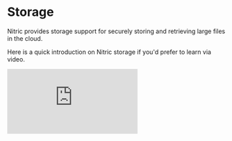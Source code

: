 
# Storage

Nitric provides storage support for securely storing and retrieving large files in the cloud.

Here is a quick introduction on Nitric storage if you'd prefer to learn via video.

<div>
  <div className="video-container">
    <iframe
      src="https://www.youtube-nocookie.com/embed/5PSyecQ80zg"
      title="Store Petabytes with Cloud Buckets"
      frameBorder="0"
      allow="accelerometer; autoplay; clipboard-write; encrypted-media; gyroscope; picture-in-picture; web-share"
      allowFullScreen
    />
  </div>
</div>

## Definitions

### Files

Files refer to binary files, such as documents (.doc, .pdf), images (.gif, .jpg), or videos (.mp4, .mkv). It is common for these files to be referred to as BLOBs, which stands for Binary Large Objects.Storing these types of files in buckets, as opposed to other data persistence systems like SQL or document databases, can improve performance.

### Buckets

Buckets serve as isolated repositories for files. To illustrate, think of a bucket as a partition on a traditional hard drive system. Creating separate buckets becomes necessary when storing files for distinct purposes or with varying access control requirements. For instance, you might establish an "uploads" bucket to handle user file uploads or a "profiles" bucket specifically designed for storing user profile images.

### Folders

Most cloud object/blob storage services function as key-value systems, where the keys represent filenames and the values contain the actual file data. By incorporating paths within filenames, you can organize files within a bucket, similar to how folders are utilized in local storage. For example, if you have a file named `profile.png`, you can store it in the folder `images/default` by specifying the complete file path when reading or writing the file, e.g., `images/default/profile.png`.

## Create Buckets

Nitric enables you to define named buckets with customizable permissions. When defining a bucket, you can specify permissions for reading, writing, and deleting files within the bucket. In the example below, we declare a bucket named `profiles` and indicate that our function requires access to read, write, and delete files within that bucket:

<CodeGroup>

```javascript
import { bucket } from '@nitric/sdk'

const profiles = bucket('profiles').for('reading', 'writing', 'deleting')
```

```python
from nitric.resources import bucket
from nitric.application import Nitric

profiles = bucket('profiles').allow('reading', 'writing', 'deleting')

Nitric.run()
```

```go
import (
  "fmt"

  "github.com/nitrictech/go-sdk/nitric"
)

func main() {
  profiles, err := nitric.NewBucket("profiles").With(resources.BucketWriting, resources.BucketReading, resources.BucketDeleting)
  if err != nil {
    return
  }

  if err := nitric.Run(); err != nil {
    fmt.Println(err)
  }
}
```

```csharp
using Nitric.Sdk;
using Nitric.Sdk.Resources;

var profiles = Nitric.Bucket("profiles").With(BucketPermission.Writing, BucketPermission.Reading, BucketPermission.Deleting);

Nitric.Run();
```

```java
import io.nitric.Nitric;
import io.nitric.resources.BucketPermission;

public class Application {
	public static void main(String[] args) {
		var profiles = Nitric.INSTANCE.bucket("profiles").with(BucketPermission.Write);

		Nitric.INSTANCE.run();
	}
}
```

```kotlin
import io.nitric.Nitric
import io.nitric.resources.BucketPermission

fun main() {
	val profiles = Nitric.bucket("profiles").with(BucketPermission.Write)

	Nitric.INSTANCE.run()
}
```

</CodeGroup>

## File references

You can obtain a reference to a `File` within a bucket by either using its name or by listing all the files present in the bucket. Once you have a reference to a file, you can perform various operations on it, including retrieving its contents, writing new content to it, or deleting it.

To get a reference to a specific file in a bucket, use the `file()` method on the bucket reference. This returns a `File` reference so other operations can be performed on the file.

<Note>
  No network calls are made when you get a file reference using `file()`
</Note>

<CodeGroup>

```javascript
import { bucket } from '@nitric/sdk'

const profiles = bucket('profiles').for('reading')

const profilePicture = profiles.file('users/bruce-wayne/profile.png')
```

```python
from nitric.resources import bucket
from nitric.application import Nitric

profiles = bucket("profiles").allow("reading")

profile_picture = profiles.file("users/bruce-wayne/profile.png")

Nitric.run()
```

```go
import (
  "fmt"

  "github.com/nitrictech/go-sdk/nitric"
)

func main() {
  profiles, err := nitric.NewBucket("profiles").With(resources.BucketReading)
  if err != nil {
    return
  }

  profilePicture := profiles.File("users/bruce-wayne/profile.png")

  if err := nitric.Run(); err != nil {
    fmt.Println(err)
  }
}
```

```csharp
using Nitric.Sdk;
using Nitric.Sdk.Resources;

var profiles = Nitric.Bucket("profiles").With(BucketPermission.Reading);

var profilePicture = profiles.File("users/bruce-wayne/profile.png");

Nitric.Run();
```

```java
import io.nitric.Nitric;
import io.nitric.resources.BucketPermission;

public class Application {
	public static void main(String[] args) {
		var profiles = Nitric.INSTANCE.bucket("profiles").with(BucketPermission.Read);

		var profilePicture = profiles.file("users/bruce-wayne/profile.png");

		Nitric.INSTANCE.run();
	}
}
```

```kotlin
import io.nitric.Nitric
import io.nitric.resources.BucketPermission

fun main() {
	val profiles = Nitric.bucket("profiles").with(BucketPermission.Read)

	val profilePicture = profiles.file("users/bruce-wayne/profile.png")

	Nitric.run()
}
```

</CodeGroup>

To list all files in a bucket, use the `files()` method on the bucket reference. The function must have `read` permissions to list the files within a bucket.

<Note>A network call is made when you list files using `files()`</Note>

<CodeGroup>

```typescript
import { bucket } from '@nitric/sdk'

const profiles = bucket('profiles').for('reading')

const files = await profiles.files()

files.forEach((file) => {
  console.log(file.name)
})
```

```python
from nitric.resources import bucket
from nitric.application import Nitric

profiles = bucket("profiles").allow("reading")

files = await profiles.files()

for file in files:
  print(file.name)

Nitric.run()
```

```go
import (
  "context"
  "fmt"

  "github.com/nitrictech/go-sdk/nitric"
)

func main() {
  profiles, err := nitric.NewBucket("profiles").With(resources.BucketReading)
  if err != nil {
    return
  }

  files, err := profiles.Files(context.TODO())
  if err != nil {
    return
  }

  for _, file := range files {
    fmt.Println(file.Name)
  }

  if err := nitric.Run(); err != nil {
    fmt.Println(err)
  }
}
```

```csharp
using Nitric.Sdk;
using Nitric.Sdk.Resources;

var profiles = Nitric.Bucket("profiles").With(BucketPermission.Reading);

var files = profiles.Files();

files.ForEach(file => {
  Console.WriteLine(file.Name);
});

Nitric.Run();
```

```java
import io.nitric.Nitric;
import io.nitric.resources.BucketPermission;

public class Application {
	public static void main(String[] args) {
		var profiles = Nitric.INSTANCE.bucket("profiles").with(BucketPermission.Read);

		var files = profiles.files();

		files.forEach((file) -> {
			System.out.println(file.getName());
		});

		Nitric.INSTANCE.run();
	}
}
```

```kotlin
import io.nitric.Nitric
import io.nitric.resources.BucketPermission

fun main() {
	val profiles = Nitric.bucket("profiles").with(BucketPermission.Read)

	val files = profiles.files()

	files.forEach { file ->
		println(file.name)
	}

	Nitric.run()
}
```

</CodeGroup>

## Read files

You can read the contents of a file directly from your application code using the `read()` method on a file reference. The contents of the file are returned as a byte array.

<Note>
  If a file with that name does not exist when `read()` is called a `NOT_FOUND`
  error will be thrown.
</Note>

<CodeGroup>

```javascript
import { bucket } from '@nitric/sdk'

const profiles = bucket('profiles').for('reading')

const image = await profiles.file('users/bruce-wayne/profile.png').read()
```

```python
from nitric.resources import bucket
from nitric.application import Nitric

profiles = bucket("profiles").allow("reading")

image = await profile.file("users/bruce-wayne/profile.png").read()

Nitric.run()
```

```go
import (
  "context"
  "fmt"

  "github.com/nitrictech/go-sdk/nitric"
)

func main() {
  profiles, err := nitric.NewBucket("profiles").With(resources.BucketReading)
  if err != nil {
    return
  }

  image, err := profiles.File("users/bruce-wayne/profile.png").Read(context.TODO())
  if err != nil {
    return
  }

  if err := nitric.Run(); err != nil {
    fmt.Println(err)
  }
}
```

```csharp
using Nitric.Sdk;
using Nitric.Sdk.Resources;

var profiles = Nitric.Bucket("profiles").With(BucketPermission.Reading);

var image = profiles.File("users/bruce-wayne/profile.png").Read();

Nitric.Run();
```

```java
import io.nitric.Nitric;
import io.nitric.resources.BucketPermission;

public class Application {
	public static void main(String[] args) {
		var profiles = Nitric.INSTANCE.bucket("profiles").with(BucketPermission.Read);

		var image = profiles.file("users/bruce-wayne/profile.png");

		Nitric.INSTANCE.run();
	}
}
```

```kotlin
import io.nitric.Nitric
import io.nitric.resources.BucketPermission

fun main() {
	val profiles = Nitric.bucket("profiles").with(BucketPermission.Read)

	val image = profiles.file("users/bruce-wayne/profile.png")

	Nitric.run()
}
```

</CodeGroup>

## Write files

You can write the contents of a file directly from your application code using the `write()` method on a file reference. If the file doesn't exist then it will create a new one, if it does exist then it will overwrite the previous data.

<Note>
  Written data cannot exceed 4MB. If you need to upload more than that, consider
  using an [upload url](#signed-urls).
</Note>

<CodeGroup>

```javascript
import { bucket } from '@nitric/sdk'

const profiles = bucket('profiles').for('writing')

const profileImage = 'image data'

await profiles.file('users/bruce-wayne/profile.png').write(profileImage)
```

```python
from nitric.resources import bucket
from nitric.application import Nitric

profiles = bucket("profiles").allow("writing")

profileImage = b"image data"

await profiles.file("users/bruce-wayne/profile.png").write(profileImage)

Nitric.run()
```

```go
import (
  "context"
  "fmt"

  "github.com/nitrictech/go-sdk/nitric"
)

func main() {
  profiles, err := nitric.NewBucket("profiles").With(resources.BucketWriting)
  if err != nil {
    return
  }

  profileImage := []byte("image data")

  err := profiles.File("users/bruce-wayne/profile.png").Write(context.TODO(), profileImage)
  if err != nil {
    return
  }

  if err := nitric.Run(); err != nil {
    fmt.Println(err)
  }
}
```

```csharp
using Nitric.Sdk;
using Nitric.Sdk.Resources;

var profiles = Nitric.Bucket("profiles").With(BucketPermission.Writing);

var profileImage = "image data";

var image = profiles.File("users/bruce-wayne/profile.png").Write(profileImage);

Nitric.Run();
```

```java
import io.nitric.Nitric;
import io.nitric.resources.BucketPermission;

public class Application {
	public static void main(String[] args) {
		var profiles = Nitric.INSTANCE.bucket("profiles").with(BucketPermission.Write);

		profiles.file("users/bruce-wayne/profile.png").write("image data");

		Nitric.INSTANCE.run();
	}
}
```

```kotlin
import io.nitric.Nitric
import io.nitric.resources.BucketPermission

fun main() {
	val profiles = Nitric.bucket("profiles").with(BucketPermission.Write)

	profiles.file("users/bruce-wayne/profile.png").write("image data")

	Nitric.run()
}
```

</CodeGroup>

## Delete files

You can delete a file directly from your application code using the `delete()` method on a file reference.

<CodeGroup>

```javascript
import { bucket } from '@nitric/sdk'

const profiles = bucket('profiles').for('deleting')

await profiles.file('users/bruce-wayne/profile.png').delete()
```

```python
from nitric.resources import bucket
from nitric.application import Nitric

profiles = bucket("profiles").allow("deleting")

await profile.file("users/bruce-wayne/profile.png").delete()

Nitric.run()
```

```go
import (
  "context"
  "fmt"

  "github.com/nitrictech/go-sdk/nitric"
)

func main() {
  profiles, err := nitric.NewBucket("profiles").With(resources.BucketDeleting)
  if err != nil {
    return
  }

  err := profiles.File("users/bruce-wayne/profile.png").Delete(context.TODO())
  if err != nil {
    return
  }

  if err := nitric.Run(); err != nil {
    fmt.Println(err)
  }
}
```

```csharp
using Nitric.Sdk;
using Nitric.Sdk.Resources;

var profiles = Nitric.Bucket("profiles").With(BucketPermission.Deleting);

var image = profiles.File("users/bruce-wayne/profile.png").Delete();

Nitric.Run();
```

```java
import io.nitric.Nitric;
import io.nitric.resources.BucketPermission;

public class Application {
	public static void main(String[] args) {
		var profiles = Nitric.INSTANCE.bucket("profiles").with(BucketPermission.Delete);

		profiles.file("users/bruce-wayne/profile.png").delete();

		Nitric.INSTANCE.run();
	}
}
```

```kotlin
import io.nitric.Nitric
import io.nitric.resources.BucketPermission

fun main() {
	val profiles = Nitric.bucket("profiles").with(BucketPermission.Delete)

	profiles.file("users/bruce-wayne/profile.png").delete()

	Nitric.run()
}
```

</CodeGroup>

## Signed URLs

The signed URL feature enables you to generate temporary URLs for downloading or uploading files. These URLs include authentication information in the query string, allowing users without credentials to access the file. They are particularly useful when you need to share temporary links for file downloads or uploads.

You have the option to customize the expiration time of the URL by specifying a duration in seconds, ranging from 0 to 604,800 (a week). To obtain a download URL, the function needs to have `read` permissions on the bucket. For an upload URL, the function needs to have `write` permissions on the bucket.

<Note>
  It's important to note that anyone with the signed URL can access or modify
  the file. Hence, it's crucial to exercise caution and only share the URL with
  trusted users.
</Note>

<CodeGroup>

```javascript
import { bucket } from '@nitric/sdk'

const profiles = bucket('profiles').for('reading', 'writing')

// Get pre-signed URLs for downloading or uploading
const downloadUrl = await profiles.file('profile.png').getDownloadUrl({
  expiry: 3600, // Expiry defaults to 600 (10 minutes)
})

const uploadUrl = await profiles.file('profile.png').getUploadUrl({
  expiry: 3600, // Expiry defaults to 600 (10 minutes)
})
```

```python
from nitric.resources import bucket
from nitric.application import Nitric

profiles = bucket('profiles').allow('reading', 'writing')

download_url = await profiles.file('profile.png').download_url(3600) # Expiry defaults to 600 (10 minutes)

upload_url = await profiles.file('profile.png').upload_url(3600) # Expiry defaults to 600 (10 minutes)

Nitric.run()
```

```go
import (
  "context"
  "fmt"

  "github.com/nitrictech/go-sdk/nitric"
)

func main() {
  profiles, err := nitric.NewBucket("profiles").With(resources.BucketReading, resources.BucketWriting)
  if err != nil {
    return
  }

  ctx := context.TODO()
  expiry := 3600

  downloadUrl, err := profiles.file("profile.png").DownloadUrl(ctx, expiry) // Expiry defaults to 600 (10 minutes)
  if err != nil {
    return
  }

  uploadUrl, err := profiles.File("profile.png").UploadUrl(ctx, expiry) // Expiry defaults to 600 (10 minutes)
  if err != nil {
    return
  }

  if err := nitric.Run(); err != nil {
    fmt.Println(err)
  }
}
```

```csharp
using Nitric.Sdk;
using Nitric.Sdk.Resources;

var profiles = Nitric.Bucket("profiles").With(BucketPermission.Deleting);

var downloadUrl = profiles.File("profile.png").GetDownloadUrl(3600); // Expiry defaults to 600 (10 minutes)

var uploadUrl = profiles.File("profile.png").GetUploadUrl(3600); // Expiry defaults to 600 (10 minutes)

Nitric.Run();
```

```java
import io.nitric.Nitric;
import io.nitric.resources.BucketPermission;

public class Application {
	public static void main(String[] args) {
		var profiles = Nitric.INSTANCE.bucket("profiles").with(BucketPermission.Read, BucketPermission.Write);

		var downloadUrl = profiles.file("profile.png").getDownloadUrl();

		var uploadUrl = profiles.file("profile.png").getUploadUrl();

		Nitric.INSTANCE.run();
	}
}
```

```kotlin
import io.nitric.Nitric
import io.nitric.resources.BucketPermission

fun main() {
	val profiles = Nitric.bucket("profiles").with(BucketPermission.Read, BucketPermission.Write)

	val downloadUrl = profiles.file("profile.png").getDownloadUrl()

	val uploadUrl = profiles.file("profile.png").getUploadUrl()

	Nitric.run()
}
```

</CodeGroup>

## Bucket Notifications

Bucket notifications are functions that subscribe to changes in your bucket's files. You can configure these notifications to trigger specifically when a file is written or deleted. Additionally, you can apply filters based on file prefixes to specify which files should trigger a notification. When the function is triggered, it receives event data that includes details about the changed file, such as whether it was written or deleted, and the file's name.

To illustrate, suppose we want to trigger a function whenever a new profile image is uploaded to a bucket. In this case, we can use the following code snippet:

<Note>
  Writing/Delete to a bucket from within a bucket notification will trigger the
  same notification to run again (if it meets the requirement). This will cause
  an infinite loop, which is highly undesirable for your cloud bill.
</Note>

<CodeGroup>

```javascript
import { bucket } from '@nitric/sdk'

const profiles = bucket('profiles')

// Filter for 'write' events for files starting with '/users/images'
profiles.on('write', '/users/images', (ctx) => {
  console.log(`new profile image for ${ctx.req.key} was created`)
})
```

```python
from nitric.resources import bucket
from nitric.application import Nitric

profiles = bucket("profiles")

# Filter for 'write' events for files starting with '/users/images'
@profiles.on("write", "/users/images")
async def image_written(ctx):
  print(f"new profile image for {ctx.req.key} was written")

Nitric.run()
```

```go
import (
  "context"
  "fmt"

  "github.com/nitrictech/go-sdk/faas"
  "github.com/nitrictech/go-sdk/nitric"
)

func main() {
  assets := nitric.NewBucket("assets")

  // Filter for 'write' events for files starting with '/users/images'
  assets.On(faas.WriteNotification, "/users/images", func(ctx *faas.BucketNotificationContext, _ faas.BucketNotificationHandler) (*faas.BucketNotificationContext, error) {
    fmt.Printf("new profile image for %s was written", ctx.Request.Key())

    return ctx, nil
  })

  if err := nitric.Run(); err != nil {
    fmt.Println(err)
  }
}
```

```csharp
using Nitric.Sdk;
using Nitric.Sdk.Function;
using Nitric.Sdk.Resources;

var assets = Nitric.Bucket("assets");

// Filter for 'write' events for files starting with '/users/images'
assets.On(BucketNotificationType.Write, "/users/images", ctx =>
{
  Console.WriteLine($"new profile image for {ctx.Req.Key} was written");
  return ctx;
});

Nitric.Run();
```

```java
import io.nitric.Nitric;
import io.nitric.resources.BucketPermission;
import io.nitric.faas.v0.BucketNotificationType;

public class Application {
	public static void main(String[] args) {
		var assets = Nitric.INSTANCE.bucket("assets");

		// Filter for 'write' events for files starting with '/users/images'
		assets.on(BucketNotificationType.Write, "/users/images", (ctx) -> {
			System.out.printf("new profile image for %s was written", ctx.getReq().getKey());
		});

		Nitric.INSTANCE.run();
	}
}
```

```kotlin
import io.nitric.Nitric
import io.nitric.resources.BucketPermission
import io.nitric.faas.v0.BucketNotificationType

fun main() {
	val assets = Nitric.bucket("assets")

	// Filter for 'write' events for files starting with '/users/images'
	assets.on(BucketNotificationType.Write, "/users/images") { ctx ->
		printf("new profile image for ${ctx.req.key} was written")
	}

	Nitric.run()
}
```

</CodeGroup>

If we instead wanted to trigger the function whenever any file was deleted from the bucket, we would use the following snippet:

<CodeGroup>

```javascript
import { bucket } from '@nitric/sdk'

const profiles = bucket('profiles')

// Filter for 'delete' events for any file
profiles.on('delete', '*', (ctx) => {
  console.log(`${ctx.req.key} was deleted`)
})
```

```python
from nitric.resources import bucket
from nitric.application import Nitric

profiles = bucket("profiles")

# Filter for 'delete' events for any file
@profiles.on("delete", "*")
async def file_deleted(ctx):
  print(f"{ctx.req.key} was deleted")

Nitric.run()
```

```go
import (
  "context"
  "fmt"

  "github.com/nitrictech/go-sdk/faas"
  "github.com/nitrictech/go-sdk/nitric"
)

func main() {
  assets := nitric.NewBucket("assets")

  // Filter for 'delete' events for any file
  assets.On(faas.DeleteNotification, "*", func(ctx *faas.BucketNotificationContext, _ faas.BucketNotificationHandler) (*faas.BucketNotificationContext, error) {
    fmt.Printf("%s was deleted", ctx.Request.Key())

    return ctx, nil
  })

  if err := nitric.Run(); err != nil {
    fmt.Println(err)
  }
}
```

```csharp
using Nitric.Sdk;
using Nitric.Sdk.Function;
using Nitric.Sdk.Resources;

var assets = Nitric.Bucket("assets");

// Filter for 'delete' events for any file
assets.On(BucketNotificationType.Delete, "*", ctx =>
{
  Console.WriteLine($"{ctx.Req.Key} was deleted");
  return ctx;
});

Nitric.Run();
```

```java
import io.nitric.Nitric;
import io.nitric.resources.BucketPermission;
import io.nitric.faas.v0.BucketNotificationType;

public class Application {
	public static void main(String[] args) {
		var assets = Nitric.INSTANCE.bucket("assets");

		// Filter for 'delete' events for any file
		assets.on(BucketNotificationType.Delete, "*", (ctx) -> {
			System.out.printf("%s was deleted", ctx.getReq().getKey());
		});

		Nitric.INSTANCE.run();
	}
}
```

```kotlin
import io.nitric.Nitric
import io.nitric.resources.BucketPermission
import io.nitric.faas.v0.BucketNotificationType

fun main() {
	val assets = Nitric.bucket("assets")

	// Filter for 'delete' events for any file
	assets.on(BucketNotificationType.Delete, "*") { ctx ->
		print("${ctx.req.key} was deleted")
	}

	Nitric.run()
}
```

</CodeGroup>
